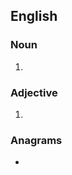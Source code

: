 ==English==

===Noun===
{{en-noun|selves}}

# {{obsolete spelling of|self|lang=en}}

===Adjective===
{{head|en|adjective}}

# {{obsolete spelling of|self|lang=en}}

===Anagrams===
* {{anagrams|en|feels|flees|lefse}}